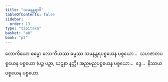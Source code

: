 ```yaml
---
title: "သမနန္တရာဒိ"
tableOfContents: false
sidebar:
  order: 13
type: "tipitaka"
basket: "ab"
book: "p2"
---
```



<DynamicBreadcrumb />

<Division number="155" book="p2" e="ch" v="38" p="106">

<Paragraph number="901" book="p2">
လောကိယော ဓမ္မော လောကိယဿ ဓမ္မဿ သမနန္တရပစ္စယေန ပစ္စယော…  သဟဇာတပစ္စယေန ပစ္စယော (ပဉ္စ ပဉှာ, ဃဋနာ နတ္ထိ) အညမညပစ္စယေန ပစ္စယော…  ဒွေ…  နိဿယပစ္စယေန ပစ္စယော.
</Paragraph>
</Division>